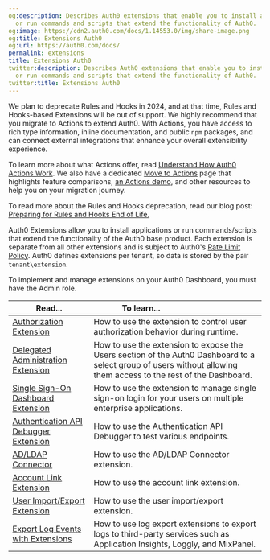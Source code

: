 ```yaml
---
og:description: Describes Auth0 extensions that enable you to install applications
  or run commands and scripts that extend the functionality of Auth0.
og:image: https://cdn2.auth0.com/docs/1.14553.0/img/share-image.png
og:title: Extensions Auth0
og:url: https://auth0.com/docs/
permalink: extensions
title: Extensions Auth0
twitter:description: Describes Auth0 extensions that enable you to install applications
  or run commands and scripts that extend the functionality of Auth0.
twitter:title: Extensions Auth0
---
```


<Warning>

We plan to deprecate Rules and Hooks in 2024, and at that time, Rules and Hooks-based Extensions will be out of support. We highly recommend that you migrate to Actions to extend Auth0. With Actions, you have access to rich type information, inline documentation, and public `npm` packages, and can connect external integrations that enhance your overall extensibility experience.

To learn more about what Actions offer, read [Understand How Auth0 Actions Work](/docs/customize/actions/actions-overview). We also have a dedicated [Move to Actions](https://auth0.com/extensibility/movetoactions) page that highlights feature comparisons, [an Actions demo](https://www.youtube.com/watch?v=UesFSY1klrI), and other resources to help you on your migration journey.

To read more about the Rules and Hooks deprecation, read our blog post: [Preparing for Rules and Hooks End of Life.](https://auth0.com/blog/preparing-for-rules-and-hooks-end-of-life/)

</Warning>

Auth0 Extensions allow you to install applications or run commands/scripts that extend the functionality of the Auth0 base product. Each extension is separate from all other extensions and is subject to Auth0's [Rate Limit Policy](/docs/troubleshoot/customer-support/operational-policies/rate-limit-policy). Auth0 defines extensions per tenant, so data is stored by the pair `tenant\extension`.

<Callout icon="file-lines" color="#0EA5E9" iconType="regular">

To implement and manage extensions on your Auth0 Dashboard, you must have the Admin role.

</Callout>

<table class="table"><thead>
<tr>
<th><strong>Read...</strong></th>
<th><strong>To learn...</strong>                                </th>
</tr>
</thead>
<tbody>
<tr>
<td><a href="/docs/customize/extensions/authorization-extension">Authorization Extension</a></td>
<td>How to use the extension to control user authorization behavior during runtime.</td>
</tr>
<tr>
<td><a href="/docs/customize/extensions/delegated-administration-extension">Delegated Administration Extension</a></td>
<td>How to use the extension to expose the Users section of the Auth0 Dashboard to a select group of users without allowing them access to the rest of the Dashboard.</td>
</tr>
<tr>
<td><a href="/docs/customize/extensions/single-sign-on-dashboard-extension">Single Sign-On Dashboard Extension</a></td>
<td>How to use the extension to manage single sign-on login for your users on multiple enterprise applications.</td>
</tr>
<tr>
<td><a href="/docs/customize/extensions/authentication-api-debugger-extension">Authentication API Debugger Extension</a></td>
<td>How to use the Authentication API Debugger to test various endpoints.</td>
</tr>
<tr>
<td><a href="/docs/authenticate/identity-providers/enterprise-identity-providers/active-directory-ldap/ad-ldap-connector">AD/LDAP Connector</a></td>
<td>How to use the AD/LDAP Connector extension.</td>
</tr>
<tr>
<td><a href="/docs/customize/extensions/account-link-extension">Account Link Extension</a></td>
<td>How to use the account link extension.</td>
</tr>
<tr>
<td><a href="/docs/customize/extensions/user-import-export-extension">User Import/Export Extension</a></td>
<td>How to use the user import/export extension.</td>
</tr>
<tr>
<td><a href="/docs/customize/log-streams/custom-log-streams">Export Log Events with Extensions</a></td>
<td>How to use log export extensions to export logs to third-party services such as Application Insights, Loggly, and MixPanel.</td>
</tr>
</tbody>
</table>
